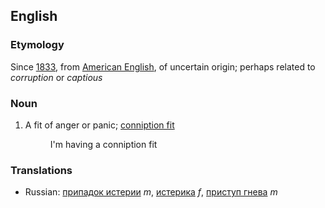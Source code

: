==English==
===Etymology===
Since [[1833]], from [[American English]], of uncertain origin; perhaps related to ''corruption'' or ''captious''

===Noun===
#A fit of anger or panic; [[conniption fit]]
#: I'm having a conniption fit

===Translations===
*Russian: [[припадок истерии]] ''m'', [[истерика]] ''f'', [[приступ гнева]] ''m''